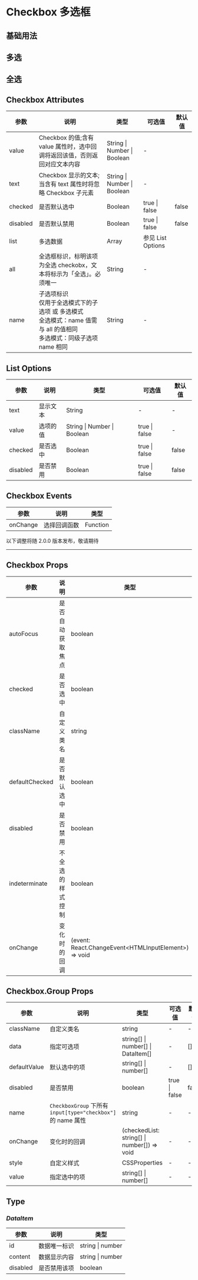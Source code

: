 # Checkbox 多选框

## 基础用法


<DemoBasic />

## 多选


<DemoMultiselect />

## 全选


<DemoAllselect />

## Checkbox Attributes

| 参数     | 说明                                                                                                                            | 类型                        | 可选值            | 默认值 |
| -------- | ------------------------------------------------------------------------------------------------------------------------------- | --------------------------- | ----------------- | ------ |
| value    | Checkbox 的值;含有 value 属性时，选中回调将返回该值，否则返回对应文本内容                                                       | String \| Number \| Boolean | -                 |        |
| text     | Checkbox 显示的文本;当含有 text 属性时将忽略 Checkbox 子元素                                                                    | String \| Number \| Boolean | -                 |        |
| checked  | 是否默认选中                                                                                                                    | Boolean                     | true \| false     | false  |
| disabled | 是否默认禁用                                                                                                                    | Boolean                     | true \| false     | false  |
| list     | 多选数据                                                                                                                        | Array                       | 参见 List Options |        |
| all      | 全选框标识，标明该项为全选 checkobx，文本将标示为「全选」。必须唯一                                                             | String                      | -                 |        |
| name     | 子选项标识<br/> 仅用于全选模式下的子选项 或 多选模式<br/> 全选模式：name 值需与 all 的值相同<br/>多选模式：同级子选项 name 相同 | String                      | -                 |        |

## List Options

| 参数     | 说明     | 类型                        | 可选值        | 默认值 |
| -------- | -------- | --------------------------- | ------------- | ------ |
| text     | 显示文本 | String                      | -             | -      |
| value    | 选项的值 | String \| Number \| Boolean | true \| false | -      |
| checked  | 是否选中 | Boolean                     | true \| false | false  |
| disabled | 是否禁用 | Boolean                     | true \| false | false  |

## Checkbox Events

| 参数     | 说明         | 类型     |
| -------- | ------------ | -------- |
| onChange | 选择回调函数 | Function | 当单个选择框时，返回点击的 value 及是否被选择<br/>当多选时，返回被选中的数组 |

<div style={{ position: 'relative' }}>
  <span
    style={{
      position: 'absolute',
      background: '#fff',
      left: '50%',
      transform: 'translate(-50%, -50%)',
      fontSize: '14px',
      padding: 8,
      color: '#999'
    }}
  >
    以下调整将随 2.0.0 版本发布，敬请期待
  </span>
  <hr
    style={{ marginTop: 50, marginBottom: 20, border: '0.5px dashed #c8c8c8' }}
  />
</div>

## Checkbox Props

| 参数           | 说明             | 类型                                                   | 可选值        | 默认值 |
| -------------- | ---------------- | ------------------------------------------------------ | ------------- | ------ |
| autoFocus      | 是否自动获取焦点 | boolean                                                | true \| false | false  |
| checked        | 是否选中         | boolean                                                | true \| false | false  |
| className      | 自定义类名       | string                                                 | -             | -      |
| defaultChecked | 是否默认选中     | boolean                                                | true \| false | false  |
| disabled       | 是否禁用         | boolean                                                | true \| false | false  |
| indeterminate  | 不全选的样式控制 | boolean                                                | true \| false | false  |
| onChange       | 变化时的回调     | (event: React.ChangeEvent\<HTMLInputElement\>) => void | -             | -      |

## Checkbox.Group Props

| 参数         | 说明                                                         | 类型                                        | 可选值        | 默认值 |
| ------------ | ------------------------------------------------------------ | ------------------------------------------- | ------------- | ------ |
| className    | 自定义类名                                                   | string                                      | -             | -      |
| data         | 指定可选项                                                   | string[] \| number[] \| DataItem[]          | -             | []     |
| defaultValue | 默认选中的项                                                 | string[] \| number[]                        | -             | []     |
| disabled     | 是否禁用                                                     | boolean                                     | true \| false | false  |
| name         | `CheckboxGroup` 下所有 `input[type="checkbox"]` 的 name 属性 | string                                      | -             | -      |
| onChange     | 变化时的回调                                                 | (checkedList: string[] \| number[]) => void | -             | -      |
| style        | 自定义样式                                                   | CSSProperties                               | -             | -      |
| value        | 指定选中的项                                                 | string[] \| number[]                        | -             | -      |

## Type

### _DataItem_

| 参数     | 说明         | 类型             |
| -------- | ------------ | ---------------- |
| id       | 数据唯一标识 | string \| number |
| content  | 数据显示内容 | string \| number |
| disabled | 是否禁用该项 | boolean          |
